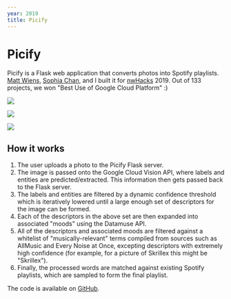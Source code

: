 ```yaml
---
year: 2019
title: Picify
---
```


# Picify

Picify is a Flask web application that converts photos into Spotify playlists. [Matt Wiens](https://www.mattwiens.ca), [Sophia Chan](https://github.com/schan27), and I built it for [nwHacks](https://nwhacks.io/) 2019. Out of 133 projects, we won "Best Use of Google Cloud Platform" :)

![](/images/picify-upload.png)

![](/images/playlist-1.png)

![](/images/share.png)

## How it works

1. The user uploads a photo to the Picify Flask server.
2. The image is passed onto the Google Cloud Vision API, where labels and entities are predicted/extracted. This information then gets passed back to the Flask server.
3. The labels and entities are filtered by a dynamic confidence threshold which is iteratively lowered until a large enough set of descriptors for the image can be formed.
4. Each of the descriptors in the above set are then expanded into associated "moods" using the Datamuse API.
5. All of the descriptors and associated moods are filtered against a whitelist of "musically-relevant" terms compiled from sources such as AllMusic and Every Noise at Once, excepting descriptors with extremely high confidence (for example, for a picture of Skrillex this might be "Skrillex").
6. Finally, the processed words are matched against existing Spotify playlists, which are sampled to form the final playlist.

The code is available on [GitHub](https://github.com/schan27/picify).

